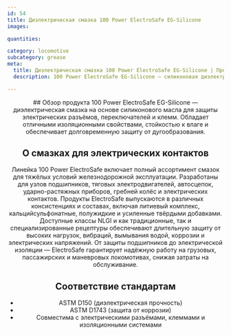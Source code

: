 ```yaml
---
id: 54
title: Диэлектрическая смазка 100 Power ElectroSafe EG-Silicone
images:

quantities:

category: locomotive
subcategory: grease
meta:
  title: Диэлектрическая смазка 100 Power ElectroSafe EG-Silicone | Премиальная изоляционная смазка для локомотивов
  description: 100 Power ElectroSafe EG-Silicone — силиконовая диэлектрическая смазка для электрических систем локомотивов. Обеспечивает отличную диэлектрическую прочность, стойкость к влаге и длительную защиту разъёмов, переключателей и клемм. Соответствует ASTM D150 и ASTM D1743, обеспечивая надёжную изоляцию и стабильную работу на грузовых, пассажирских и маневровых локомотивах.

---
```


<Header>
  ## Обзор продукта
  100 Power ElectroSafe EG-Silicone — диэлектрическая смазка на основе силиконового масла для защиты электрических разъёмов, переключателей и клемм. Обладает отличными изоляционными свойствами, стойкостью к влаге и обеспечивает долговременную защиту от дугообразования.

  ## О смазках для электрических контактов
  Линейка 100 Power ElectroSafe включает полный ассортимент смазок для тяжёлых условий железнодорожной эксплуатации. Разработаны для узлов подшипников, тяговых электродвигателей, автосцепок, ударно-растяжных приборов, гребней колёс и электрических контактов. Продукты ElectroSafe выпускаются в различных консистенциях и составах, включая литиевый комплекс, кальцийсульфонатные, полужидкие и усиленные твёрдыми добавками. Доступные классы NLGI и как традиционные, так и специализированные рецептуры обеспечивают длительную защиту от высоких нагрузок, вибраций, вымывания водой, коррозии и электрических напряжений. От защиты подшипников до электрической изоляции — ElectroSafe гарантирует надёжную работу на грузовых, пассажирских и маневровых локомотивах, снижая затраты на обслуживание.

  ## Соответствие стандартам
 - ASTM D150 (диэлектрическая прочность)
 - ASTM D1743 (защита от коррозии)
 - Совместима с электрическими разъёмами, клеммами и изоляционными системами

</Header>
